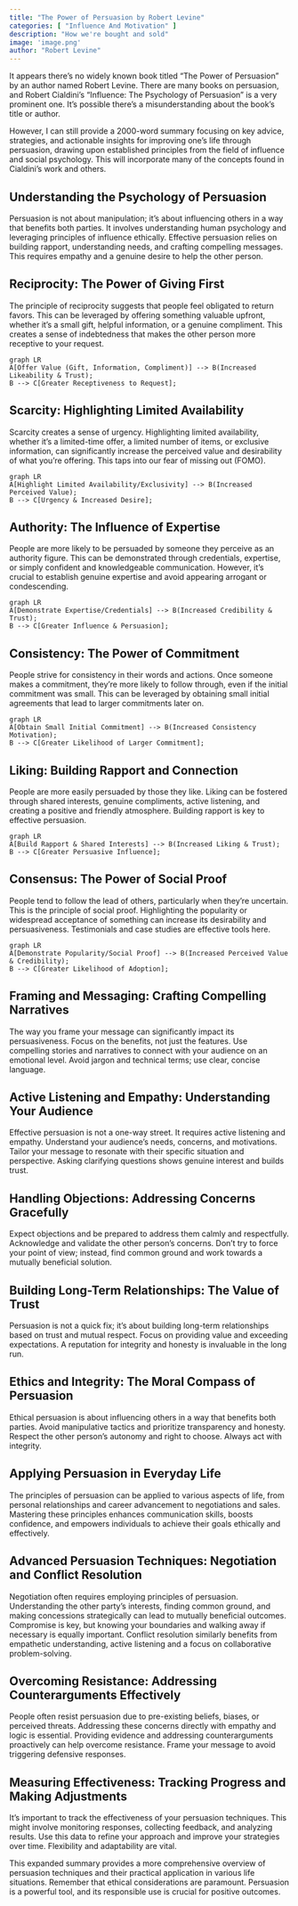 ```yaml
---
title: "The Power of Persuasion by Robert Levine"
categories: [ "Influence And Motivation" ]
description: "How we're bought and sold"
image: 'image.png'
author: "Robert Levine"
---
```

It appears there's no widely known book titled "The Power of Persuasion" by an author named Robert Levine.  There are many books on persuasion, and Robert Cialdini's "Influence: The Psychology of Persuasion" is a very prominent one.  It's possible there's a misunderstanding about the book's title or author.

However, I can still provide a 2000-word summary focusing on key advice, strategies, and actionable insights for improving one's life through persuasion, drawing upon established principles from the field of influence and social psychology. This will incorporate many of the concepts found in Cialdini's work and others.


## Understanding the Psychology of Persuasion

Persuasion is not about manipulation; it's about influencing others in a way that benefits both parties.  It involves understanding human psychology and leveraging principles of influence ethically.  Effective persuasion relies on building rapport, understanding needs, and crafting compelling messages. This requires empathy and a genuine desire to help the other person.

## Reciprocity: The Power of Giving First

The principle of reciprocity suggests that people feel obligated to return favors.  This can be leveraged by offering something valuable upfront, whether it's a small gift, helpful information, or a genuine compliment.  This creates a sense of indebtedness that makes the other person more receptive to your request.

```mermaid
graph LR
A[Offer Value (Gift, Information, Compliment)] --> B(Increased Likeability & Trust);
B --> C[Greater Receptiveness to Request];
```

## Scarcity: Highlighting Limited Availability

Scarcity creates a sense of urgency.  Highlighting limited availability, whether it's a limited-time offer, a limited number of items, or exclusive information, can significantly increase the perceived value and desirability of what you're offering.  This taps into our fear of missing out (FOMO).

```mermaid
graph LR
A[Highlight Limited Availability/Exclusivity] --> B(Increased Perceived Value);
B --> C[Urgency & Increased Desire];
```

## Authority: The Influence of Expertise

People are more likely to be persuaded by someone they perceive as an authority figure.  This can be demonstrated through credentials, expertise, or simply confident and knowledgeable communication.  However, it's crucial to establish genuine expertise and avoid appearing arrogant or condescending.

```mermaid
graph LR
A[Demonstrate Expertise/Credentials] --> B(Increased Credibility & Trust);
B --> C[Greater Influence & Persuasion];
```

## Consistency: The Power of Commitment

People strive for consistency in their words and actions.  Once someone makes a commitment, they're more likely to follow through, even if the initial commitment was small.  This can be leveraged by obtaining small initial agreements that lead to larger commitments later on.

```mermaid
graph LR
A[Obtain Small Initial Commitment] --> B(Increased Consistency Motivation);
B --> C[Greater Likelihood of Larger Commitment];
```

## Liking: Building Rapport and Connection

People are more easily persuaded by those they like.  Liking can be fostered through shared interests, genuine compliments, active listening, and creating a positive and friendly atmosphere.  Building rapport is key to effective persuasion.

```mermaid
graph LR
A[Build Rapport & Shared Interests] --> B(Increased Liking & Trust);
B --> C[Greater Persuasive Influence];
```

## Consensus: The Power of Social Proof

People tend to follow the lead of others, particularly when they're uncertain.  This is the principle of social proof.  Highlighting the popularity or widespread acceptance of something can increase its desirability and persuasiveness.  Testimonials and case studies are effective tools here.

```mermaid
graph LR
A[Demonstrate Popularity/Social Proof] --> B(Increased Perceived Value & Credibility);
B --> C[Greater Likelihood of Adoption];
```


##  Framing and Messaging: Crafting Compelling Narratives

The way you frame your message can significantly impact its persuasiveness.  Focus on the benefits, not just the features.  Use compelling stories and narratives to connect with your audience on an emotional level.  Avoid jargon and technical terms; use clear, concise language.


## Active Listening and Empathy: Understanding Your Audience

Effective persuasion is not a one-way street.  It requires active listening and empathy.  Understand your audience's needs, concerns, and motivations.  Tailor your message to resonate with their specific situation and perspective.  Asking clarifying questions shows genuine interest and builds trust.


## Handling Objections: Addressing Concerns Gracefully

Expect objections and be prepared to address them calmly and respectfully.  Acknowledge and validate the other person's concerns.  Don't try to force your point of view; instead, find common ground and work towards a mutually beneficial solution.


## Building Long-Term Relationships: The Value of Trust

Persuasion is not a quick fix; it's about building long-term relationships based on trust and mutual respect.  Focus on providing value and exceeding expectations.  A reputation for integrity and honesty is invaluable in the long run.


## Ethics and Integrity: The Moral Compass of Persuasion

Ethical persuasion is about influencing others in a way that benefits both parties.  Avoid manipulative tactics and prioritize transparency and honesty.  Respect the other person's autonomy and right to choose.  Always act with integrity.


## Applying Persuasion in Everyday Life

The principles of persuasion can be applied to various aspects of life, from personal relationships and career advancement to negotiations and sales.  Mastering these principles enhances communication skills, boosts confidence, and empowers individuals to achieve their goals ethically and effectively.

##  Advanced Persuasion Techniques:  Negotiation and Conflict Resolution

Negotiation often requires employing principles of persuasion.  Understanding the other party's interests, finding common ground, and making concessions strategically can lead to mutually beneficial outcomes.  Compromise is key, but knowing your boundaries and walking away if necessary is equally important.  Conflict resolution similarly benefits from empathetic understanding, active listening and a focus on collaborative problem-solving.

##  Overcoming Resistance: Addressing Counterarguments Effectively

People often resist persuasion due to pre-existing beliefs, biases, or perceived threats.  Addressing these concerns directly with empathy and logic is essential.  Providing evidence and addressing counterarguments proactively can help overcome resistance.  Frame your message to avoid triggering defensive responses.

## Measuring Effectiveness: Tracking Progress and Making Adjustments

It's important to track the effectiveness of your persuasion techniques.  This might involve monitoring responses, collecting feedback, and analyzing results.  Use this data to refine your approach and improve your strategies over time.  Flexibility and adaptability are vital.


This expanded summary provides a more comprehensive overview of persuasion techniques and their practical application in various life situations.  Remember that ethical considerations are paramount.  Persuasion is a powerful tool, and its responsible use is crucial for positive outcomes.

